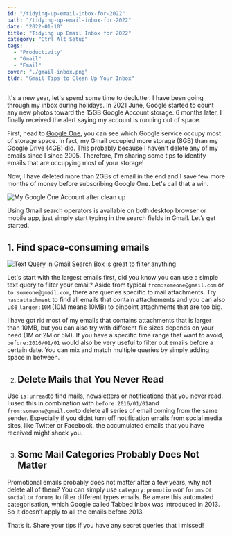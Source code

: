 ```yaml
---
id: "/tidying-up-email-inbox-for-2022"
path: "/tidying-up-email-inbox-for-2022"
date: "2022-01-10"
title: "Tidying up Email Inbox for 2022"
category: "Ctrl Alt Setup"
tags:
  - "Productivity"
  - "Gmail"
  - "Email"
cover: "./gmail-inbox.png"
tldr: "Gmail Tips to Clean Up Your Inbox"
---
```


It's a new year, let's spend some time to declutter. I have been going through my inbox during holidays. In 2021 June, Google started to count any new photos toward the 15GB Google Account storage. 6 months later, I finally received the alert saying my account is running out of space.

First, head to [Google One](https://one.google.com/storage), you can see which Google service occupy most of storage space. In fact, my Gmail occupied more storage (8GB) than my Google Drive (4GB) did. This probably because I haven't delete any of my emails since I since 2005. Therefore, I'm sharing some tips to identify emails that are occupying most of your storage!

Now, I have deleted more than 2GBs of email in the end and I save few more months of money before subscribing Google One. Let's call that a win.

![My Google One Account after clean up](./gmail-inbox-1.png)

Using Gmail search operators is available on both desktop browser or mobile app, just simply start typing in the search fields in Gmail. Let’s get started.

## 1. Find space-consuming emails

![Text Query in Gmail Search Box is great to filter anything](./gmail-inbox-2.png)

Let's start with the largest emails first, did you know you can use a simple text query to filter your email? Aside from typical `from:someone@gmail.com` or `to:someone@gmail.com`, there are queries specific to mail attachments. Try `has:attachment` to find all emails that contain attachements and you can also use `larger:10M` (10M means 10MB) to pinpoint attachments that are too big.

I have got rid most of my emails that contains attachments that is larger than 10MB, but you can also try with different file sizes depends on your need (1M or 2M or 5M). If you have a specific time range that want to avoid, `before:2016/01/01` would also be very useful to filter out emails before a certain date. You can mix and match multiple queries by simply adding space in between.

2. ## Delete Mails that You Never Read

Use `is:unread`to find mails, newsletters or notifications that you never read. I used this in combination with `before:2016/01/01`and `from:someone@gmail.com`to delete all series of email coming from the same sender. Especially if you didnt turn off notification emails from social media sites, like Twitter or Facebook, the accumulated emails that you have received might shock you.

3. ## Some Mail Categories Probably Does Not Matter

Promotional emails probably does not matter after a few years, why not delete all of them? You can simply use `category:promotions`or `forums` or `social` or `forums` to filter different types emails. Be aware this automated categorisation, which Google called Tabbed Inbox was introduced in 2013. So it doesn’t apply to all the emails before 2013.

That’s it. Share your tips if you have any secret queries that I missed!

